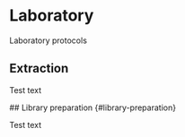 # Laboratory

Laboratory protocols

## Extraction {#extraction}

Test text

## Library preparation {#library-preparation}

Test text
